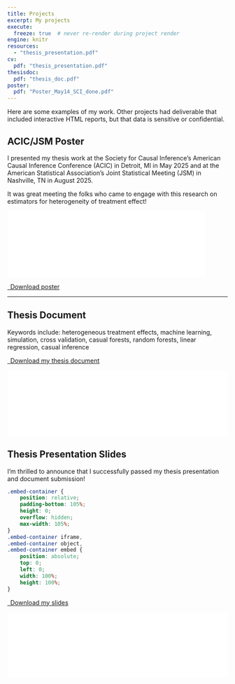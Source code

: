 ```yaml
---
title: Projects
excerpt: My projects
execute:
  freeze: true  # never re-render during project render
engine: knitr 
resources:
  - "thesis_presentation.pdf"
cv:
  pdf: "thesis_presentation.pdf"
thesisdoc:
  pdf: "thesis_doc.pdf"
poster:
  pdf: "Poster_May14_SCI_done.pdf"
---
```


Here are some examples of my work. Other projects had deliverable that included interactive HTML reports, but that data is sensitive or confidential.

## ACIC/JSM Poster

I presented my thesis work at the Society for Causal Inference's American Causal Inference Conference (ACIC) in Detroit, MI in May 2025 and at the American Statistical Association's Joint Statistical Meeting (JSM) in Nashville, TN in August 2025. 

It was great meeting the folks who came to engage with this research on estimators for heterogeneity of treatment effect!

```{=html}
</p>
<div class="embed-container">
  <iframe src="`r rmarkdown::metadata$poster$pdf`#toolbar=0" style="border: 0.5px;width: 90%;"></iframe>
</div>

<p class="text-center">
  <a class="btn btn-primary btn-lg cv-download" href="`r rmarkdown::metadata$poster$pdf`" target="_blank">
    <i class="fa-solid fa-file-arrow-down"></i>&ensp;Download poster
  </a>
```

----

## Thesis Document

Keywords include: heterogeneous treatment effects, machine learning, simulation, cross validation, casual forests, random forests, linear regression, casual inference

<!-- <img src="project_2_banner.png" style="height: 100%; width: 100%; object-fit: contain" onclick="window.open('https://arxiv.org/abs/2112.08866', 'blank');"/> -->

<!-- <a href="https://arxiv.org/abs/2112.08866" target="_blank">arXiv Preprint</a> | <a href="https://github.com/marvinschmitt/ModelMisspecificationBF" target="_blank">Code</a><br> -->

```{=html}
<p class="text-center">
  <a class="btn btn-primary btn-lg cv-download" href="`r rmarkdown::metadata$thesisdoc$pdf`" target="_blank">
    <i class="fa-solid fa-file-arrow-down"></i>&ensp;Download my thesis document
  </a>
</p>
<div class="embed-container">
  <iframe src="`r rmarkdown::metadata$thesisdoc$pdf`#toolbar=0" style="border: 0.5px;width: 100%;"></iframe>
</div>
```


## Thesis Presentation Slides

I'm thrilled to announce that I successfully passed my thesis presentation and document submission!

```css
.embed-container {
    position: relative;
    padding-bottom: 105%;
    height: 0;
    overflow: hidden;
    max-width: 105%;
}
.embed-container iframe,
.embed-container object,
.embed-container embed {
    position: absolute;
    top: 0;
    left: 0;
    width: 100%;
    height: 100%;
}
```

```{=html}
<p class="text-center">
  <a class="btn btn-primary btn-lg cv-download" href="`r rmarkdown::metadata$cv$pdf`" target="_blank">
    <i class="fa-solid fa-file-arrow-down"></i>&ensp;Download my slides
  </a>
</p>
<div class="embed-container">
  <iframe src="`r rmarkdown::metadata$cv$pdf`#toolbar=0" style="border: 0.5px;width: 100%;"></iframe>
</div>
```


<!-- ```{=html} -->
<!-- <div  style="margin: 30px; text-align: center;"> -->
<!-- <a class="btn btn-primary" href="https://www.marvinschmitt.com/blog/website-tutorial-quarto/" role="button" target="_blank" style="padding: 15px 30px;">GitHub for the thesis/a> -->
<!-- </div> -->
<!-- ``` -->
